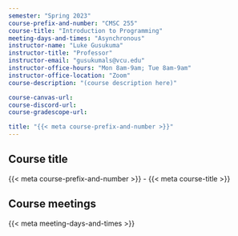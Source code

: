 ```yaml
---
semester: "Spring 2023"
course-prefix-and-number: "CMSC 255"
course-title: "Introduction to Programming"
meeting-days-and-times: "Asynchronous"
instructor-name: "Luke Gusukuma"
instructor-title: "Professor"
instructor-email: "gusukumals@vcu.edu"
instructor-office-hours: "Mon 8am-9am; Tue 8am-9am"
instructor-office-location: "Zoom"
course-description: "(course description here)"

course-canvas-url:
course-discord-url:
course-gradescope-url:

title: "{{< meta course-prefix-and-number >}}"
---
```


## Course title

{{< meta course-prefix-and-number >}} - {{< meta course-title >}}

## Course meetings

{{< meta meeting-days-and-times >}}